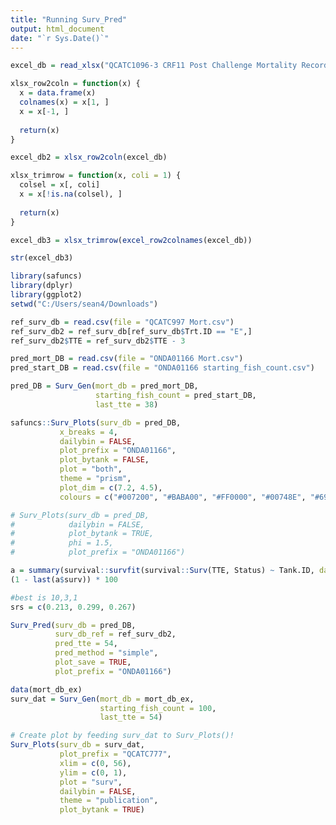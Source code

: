 ```yaml
---
title: "Running Surv_Pred"
output: html_document
date: "`r Sys.Date()`"
---
```


```r
excel_db = read_xlsx("QCATC1096-3 CRF11 Post Challenge Mortality Record.xlsx")

xlsx_row2coln = function(x) {
  x = data.frame(x)
  colnames(x) = x[1, ]
  x = x[-1, ]
  
  return(x)
}

excel_db2 = xlsx_row2coln(excel_db)

xlsx_trimrow = function(x, coli = 1) {
  colsel = x[, coli]
  x = x[!is.na(colsel), ]
  
  return(x)
}

excel_db3 = xlsx_trimrow(excel_row2colnames(excel_db))

str(excel_db3)
```

```r
library(safuncs)
library(dplyr)
library(ggplot2)
setwd("C:/Users/sean4/Downloads")

ref_surv_db = read.csv(file = "QCATC997 Mort.csv")
ref_surv_db2 = ref_surv_db[ref_surv_db$Trt.ID == "E",]
ref_surv_db2$TTE = ref_surv_db2$TTE - 3

pred_mort_DB = read.csv(file = "ONDA01166 Mort.csv")
pred_start_DB = read.csv(file = "ONDA01166 starting_fish_count.csv")

pred_DB = Surv_Gen(mort_db = pred_mort_DB,
                   starting_fish_count = pred_start_DB,
                   last_tte = 38)
```

```r
safuncs::Surv_Plots(surv_db = pred_DB,
           x_breaks = 4,
           dailybin = FALSE,
           plot_prefix = "ONDA01166",
           plot_bytank = FALSE,
           plot = "both",
           theme = "prism",
           plot_dim = c(7.2, 4.5),
           colours = c("#007200", "#BABA00", "#FF0000", "#00748E", "#690091", "#4F4F4F"))

# Surv_Plots(surv_db = pred_DB,
#            dailybin = FALSE,
#            plot_bytank = TRUE,
#            phi = 1.5,
#            plot_prefix = "ONDA01166")

a = summary(survival::survfit(survival::Surv(TTE, Status) ~ Tank.ID, data = pred_DB))
(1 - last(a$surv)) * 100

#best is 10,3,1
srs = c(0.213, 0.299, 0.267)
```

```r
Surv_Pred(surv_db = pred_DB,
          surv_db_ref = ref_surv_db2,
          pred_tte = 54,
          pred_method = "simple",
          plot_save = TRUE,
          plot_prefix = "ONDA01166")
```

```r
data(mort_db_ex)
surv_dat = Surv_Gen(mort_db = mort_db_ex,
                    starting_fish_count = 100,
                    last_tte = 54)

# Create plot by feeding surv_dat to Surv_Plots()!
Surv_Plots(surv_db = surv_dat,
           plot_prefix = "QCATC777",
           xlim = c(0, 56),
           ylim = c(0, 1),
           plot = "surv",
           dailybin = FALSE,
           theme = "publication",
           plot_bytank = TRUE)
```

